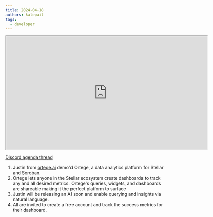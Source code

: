 ```yaml
---
title: 2024-04-18
authors: kalepail
tags:
  - developer
---
```


<iframe
  src="https://drive.google.com/file/d/1ZUdrK0YuF69un_KA3rJGvZaD_wmgYG8N/preview"
  width="640"
  height="360"
  allow="autoplay"
></iframe>

[Discord agenda thread](https://discord.com/channels/897514728459468821/911254664576643122/1215404506964172890)

1. Justin from [ortege.ai](https://www.ortege.ai/) demo'd Ortege, a data analytics platform for Stellar and Soroban.
2. Ortege lets anyone in the Stellar ecosystem create dashboards to track any and all desired metrics. Ortege's queries, widgets, and dashboards are shareable making it the perfect platform to surface 
3. Justin will be releasing an AI soon and enable querying and insights via natural language.
4. All are invited to create a free account and track the success metrics for their dashboard. 
